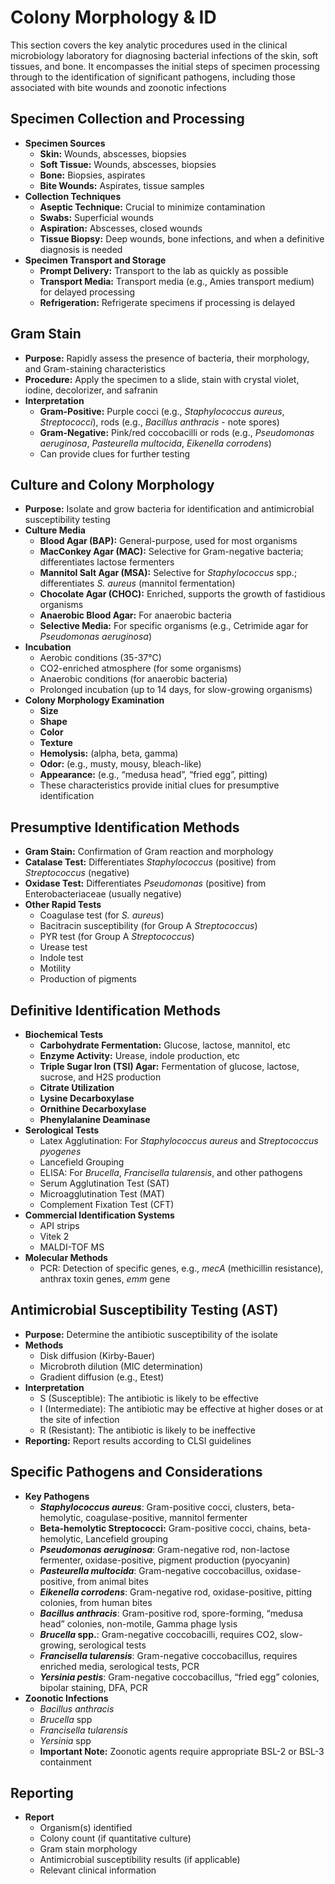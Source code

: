 #  Colony Morphology & ID {-}

This section covers the key analytic procedures used in the clinical microbiology laboratory for diagnosing bacterial infections of the skin, soft tissues, and bone. It encompasses the initial steps of specimen processing through to the identification of significant pathogens, including those associated with bite wounds and zoonotic infections

##  **Specimen Collection and Processing** {-}

*   **Specimen Sources**
    *   **Skin:** Wounds, abscesses, biopsies
    *   **Soft Tissue:** Wounds, abscesses, biopsies
    *   **Bone:** Biopsies, aspirates
    *   **Bite Wounds:** Aspirates, tissue samples
*   **Collection Techniques**
    *   **Aseptic Technique:** Crucial to minimize contamination
    *   **Swabs:** Superficial wounds
    *   **Aspiration:** Abscesses, closed wounds
    *   **Tissue Biopsy:** Deep wounds, bone infections, and when a definitive diagnosis is needed
*   **Specimen Transport and Storage**
    *   **Prompt Delivery:** Transport to the lab as quickly as possible
    *   **Transport Media:** Transport media (e.g., Amies transport medium) for delayed processing
    *   **Refrigeration:** Refrigerate specimens if processing is delayed

##  **Gram Stain** {-}

*   **Purpose:** Rapidly assess the presence of bacteria, their morphology, and Gram-staining characteristics
*   **Procedure:** Apply the specimen to a slide, stain with crystal violet, iodine, decolorizer, and safranin
*   **Interpretation**
    *   **Gram-Positive:** Purple cocci (e.g., *Staphylococcus aureus*, *Streptococci*), rods (e.g., *Bacillus anthracis* - note spores)
    *   **Gram-Negative:** Pink/red coccobacilli or rods (e.g., *Pseudomonas aeruginosa*, *Pasteurella multocida*, *Eikenella corrodens*)
    *   Can provide clues for further testing

##  **Culture and Colony Morphology** {-}

*   **Purpose:** Isolate and grow bacteria for identification and antimicrobial susceptibility testing
*   **Culture Media**
    *   **Blood Agar (BAP):** General-purpose, used for most organisms
    *   **MacConkey Agar (MAC):** Selective for Gram-negative bacteria; differentiates lactose fermenters
    *   **Mannitol Salt Agar (MSA):** Selective for *Staphylococcus* spp.; differentiates *S. aureus* (mannitol fermentation)
    *   **Chocolate Agar (CHOC):** Enriched, supports the growth of fastidious organisms
    *   **Anaerobic Blood Agar:** For anaerobic bacteria
    *   **Selective Media:** For specific organisms (e.g., Cetrimide agar for *Pseudomonas aeruginosa*)
*   **Incubation**
    *   Aerobic conditions (35-37°C)
    *   CO2-enriched atmosphere (for some organisms)
    *   Anaerobic conditions (for anaerobic bacteria)
    *   Prolonged incubation (up to 14 days, for slow-growing organisms)
*   **Colony Morphology Examination**
    *   **Size**
    *   **Shape**
    *   **Color**
    *   **Texture**
    *   **Hemolysis:** (alpha, beta, gamma)
    *   **Odor:** (e.g., musty, mousy, bleach-like)
    *   **Appearance:** (e.g., "medusa head", "fried egg", pitting)
    *   These characteristics provide initial clues for presumptive identification

##  **Presumptive Identification Methods** {-}

*   **Gram Stain:** Confirmation of Gram reaction and morphology
*   **Catalase Test:** Differentiates *Staphylococcus* (positive) from *Streptococcus* (negative)
*   **Oxidase Test:** Differentiates *Pseudomonas* (positive) from Enterobacteriaceae (usually negative)
*   **Other Rapid Tests**
    *   Coagulase test (for *S. aureus*)
    *   Bacitracin susceptibility (for Group A *Streptococcus*)
    *   PYR test (for Group A *Streptococcus*)
    *   Urease test
    *   Indole test
    *   Motility
    *   Production of pigments

##  **Definitive Identification Methods** {-}

*   **Biochemical Tests**
    *   **Carbohydrate Fermentation:** Glucose, lactose, mannitol, etc
    *   **Enzyme Activity:** Urease, indole production, etc
    *   **Triple Sugar Iron (TSI) Agar:** Fermentation of glucose, lactose, sucrose, and H2S production
    *   **Citrate Utilization**
    *   **Lysine Decarboxylase**
    *   **Ornithine Decarboxylase**
    *   **Phenylalanine Deaminase**
*   **Serological Tests**
    *   Latex Agglutination: For *Staphylococcus aureus* and *Streptococcus pyogenes*
    *   Lancefield Grouping
    *   ELISA: For *Brucella*, *Francisella tularensis*, and other pathogens
    *   Serum Agglutination Test (SAT)
    *   Microagglutination Test (MAT)
    *   Complement Fixation Test (CFT)
*   **Commercial Identification Systems**
    *   API strips
    *   Vitek 2
    *   MALDI-TOF MS
*   **Molecular Methods**
    *   PCR: Detection of specific genes, e.g., *mecA* (methicillin resistance), anthrax toxin genes, *emm* gene

##  **Antimicrobial Susceptibility Testing (AST)** {-}

*   **Purpose:** Determine the antibiotic susceptibility of the isolate
*   **Methods**
    *   Disk diffusion (Kirby-Bauer)
    *   Microbroth dilution (MIC determination)
    *   Gradient diffusion (e.g., Etest)
*   **Interpretation**
    *   S (Susceptible): The antibiotic is likely to be effective
    *   I (Intermediate): The antibiotic may be effective at higher doses or at the site of infection
    *   R (Resistant): The antibiotic is likely to be ineffective
*   **Reporting:** Report results according to CLSI guidelines

##  **Specific Pathogens and Considerations** {-}

*   **Key Pathogens**
    *   ***Staphylococcus aureus***: Gram-positive cocci, clusters, beta-hemolytic, coagulase-positive, mannitol fermenter
    *   **Beta-hemolytic Streptococci:** Gram-positive cocci, chains, beta-hemolytic, Lancefield grouping
    *   ***Pseudomonas aeruginosa***: Gram-negative rod, non-lactose fermenter, oxidase-positive, pigment production (pyocyanin)
    *   ***Pasteurella multocida***: Gram-negative coccobacillus, oxidase-positive, from animal bites
    *   ***Eikenella corrodens***: Gram-negative rod, oxidase-positive, pitting colonies, from human bites
    *   ***Bacillus anthracis***: Gram-positive rod, spore-forming, "medusa head" colonies, non-motile, Gamma phage lysis
    *   ***Brucella* spp.**: Gram-negative coccobacilli, requires CO2, slow-growing, serological tests
    *   ***Francisella tularensis***: Gram-negative coccobacillus, requires enriched media, serological tests, PCR
    *   ***Yersinia pestis***: Gram-negative coccobacillus, "fried egg" colonies, bipolar staining, DFA, PCR
*   **Zoonotic Infections**
    *   *Bacillus anthracis*
    *   *Brucella* spp
    *   *Francisella tularensis*
    *   *Yersinia* spp
    *   **Important Note:** Zoonotic agents require appropriate BSL-2 or BSL-3 containment

##  **Reporting** {-}

*   **Report**
    *   Organism(s) identified
    *   Colony count (if quantitative culture)
    *   Gram stain morphology
    *   Antimicrobial susceptibility results (if applicable)
    *   Relevant clinical information
